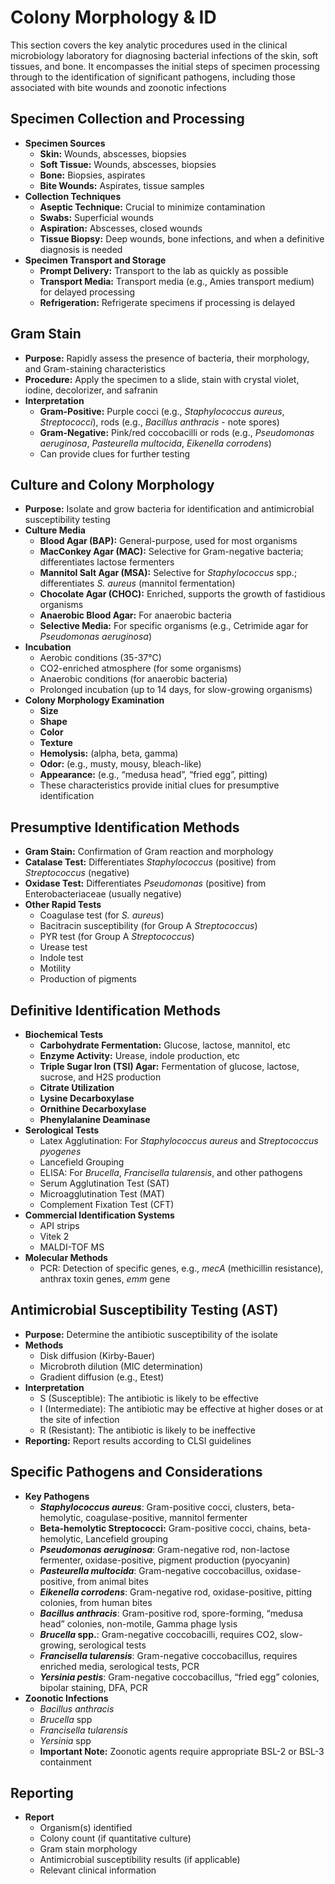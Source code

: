 #  Colony Morphology & ID {-}

This section covers the key analytic procedures used in the clinical microbiology laboratory for diagnosing bacterial infections of the skin, soft tissues, and bone. It encompasses the initial steps of specimen processing through to the identification of significant pathogens, including those associated with bite wounds and zoonotic infections

##  **Specimen Collection and Processing** {-}

*   **Specimen Sources**
    *   **Skin:** Wounds, abscesses, biopsies
    *   **Soft Tissue:** Wounds, abscesses, biopsies
    *   **Bone:** Biopsies, aspirates
    *   **Bite Wounds:** Aspirates, tissue samples
*   **Collection Techniques**
    *   **Aseptic Technique:** Crucial to minimize contamination
    *   **Swabs:** Superficial wounds
    *   **Aspiration:** Abscesses, closed wounds
    *   **Tissue Biopsy:** Deep wounds, bone infections, and when a definitive diagnosis is needed
*   **Specimen Transport and Storage**
    *   **Prompt Delivery:** Transport to the lab as quickly as possible
    *   **Transport Media:** Transport media (e.g., Amies transport medium) for delayed processing
    *   **Refrigeration:** Refrigerate specimens if processing is delayed

##  **Gram Stain** {-}

*   **Purpose:** Rapidly assess the presence of bacteria, their morphology, and Gram-staining characteristics
*   **Procedure:** Apply the specimen to a slide, stain with crystal violet, iodine, decolorizer, and safranin
*   **Interpretation**
    *   **Gram-Positive:** Purple cocci (e.g., *Staphylococcus aureus*, *Streptococci*), rods (e.g., *Bacillus anthracis* - note spores)
    *   **Gram-Negative:** Pink/red coccobacilli or rods (e.g., *Pseudomonas aeruginosa*, *Pasteurella multocida*, *Eikenella corrodens*)
    *   Can provide clues for further testing

##  **Culture and Colony Morphology** {-}

*   **Purpose:** Isolate and grow bacteria for identification and antimicrobial susceptibility testing
*   **Culture Media**
    *   **Blood Agar (BAP):** General-purpose, used for most organisms
    *   **MacConkey Agar (MAC):** Selective for Gram-negative bacteria; differentiates lactose fermenters
    *   **Mannitol Salt Agar (MSA):** Selective for *Staphylococcus* spp.; differentiates *S. aureus* (mannitol fermentation)
    *   **Chocolate Agar (CHOC):** Enriched, supports the growth of fastidious organisms
    *   **Anaerobic Blood Agar:** For anaerobic bacteria
    *   **Selective Media:** For specific organisms (e.g., Cetrimide agar for *Pseudomonas aeruginosa*)
*   **Incubation**
    *   Aerobic conditions (35-37°C)
    *   CO2-enriched atmosphere (for some organisms)
    *   Anaerobic conditions (for anaerobic bacteria)
    *   Prolonged incubation (up to 14 days, for slow-growing organisms)
*   **Colony Morphology Examination**
    *   **Size**
    *   **Shape**
    *   **Color**
    *   **Texture**
    *   **Hemolysis:** (alpha, beta, gamma)
    *   **Odor:** (e.g., musty, mousy, bleach-like)
    *   **Appearance:** (e.g., "medusa head", "fried egg", pitting)
    *   These characteristics provide initial clues for presumptive identification

##  **Presumptive Identification Methods** {-}

*   **Gram Stain:** Confirmation of Gram reaction and morphology
*   **Catalase Test:** Differentiates *Staphylococcus* (positive) from *Streptococcus* (negative)
*   **Oxidase Test:** Differentiates *Pseudomonas* (positive) from Enterobacteriaceae (usually negative)
*   **Other Rapid Tests**
    *   Coagulase test (for *S. aureus*)
    *   Bacitracin susceptibility (for Group A *Streptococcus*)
    *   PYR test (for Group A *Streptococcus*)
    *   Urease test
    *   Indole test
    *   Motility
    *   Production of pigments

##  **Definitive Identification Methods** {-}

*   **Biochemical Tests**
    *   **Carbohydrate Fermentation:** Glucose, lactose, mannitol, etc
    *   **Enzyme Activity:** Urease, indole production, etc
    *   **Triple Sugar Iron (TSI) Agar:** Fermentation of glucose, lactose, sucrose, and H2S production
    *   **Citrate Utilization**
    *   **Lysine Decarboxylase**
    *   **Ornithine Decarboxylase**
    *   **Phenylalanine Deaminase**
*   **Serological Tests**
    *   Latex Agglutination: For *Staphylococcus aureus* and *Streptococcus pyogenes*
    *   Lancefield Grouping
    *   ELISA: For *Brucella*, *Francisella tularensis*, and other pathogens
    *   Serum Agglutination Test (SAT)
    *   Microagglutination Test (MAT)
    *   Complement Fixation Test (CFT)
*   **Commercial Identification Systems**
    *   API strips
    *   Vitek 2
    *   MALDI-TOF MS
*   **Molecular Methods**
    *   PCR: Detection of specific genes, e.g., *mecA* (methicillin resistance), anthrax toxin genes, *emm* gene

##  **Antimicrobial Susceptibility Testing (AST)** {-}

*   **Purpose:** Determine the antibiotic susceptibility of the isolate
*   **Methods**
    *   Disk diffusion (Kirby-Bauer)
    *   Microbroth dilution (MIC determination)
    *   Gradient diffusion (e.g., Etest)
*   **Interpretation**
    *   S (Susceptible): The antibiotic is likely to be effective
    *   I (Intermediate): The antibiotic may be effective at higher doses or at the site of infection
    *   R (Resistant): The antibiotic is likely to be ineffective
*   **Reporting:** Report results according to CLSI guidelines

##  **Specific Pathogens and Considerations** {-}

*   **Key Pathogens**
    *   ***Staphylococcus aureus***: Gram-positive cocci, clusters, beta-hemolytic, coagulase-positive, mannitol fermenter
    *   **Beta-hemolytic Streptococci:** Gram-positive cocci, chains, beta-hemolytic, Lancefield grouping
    *   ***Pseudomonas aeruginosa***: Gram-negative rod, non-lactose fermenter, oxidase-positive, pigment production (pyocyanin)
    *   ***Pasteurella multocida***: Gram-negative coccobacillus, oxidase-positive, from animal bites
    *   ***Eikenella corrodens***: Gram-negative rod, oxidase-positive, pitting colonies, from human bites
    *   ***Bacillus anthracis***: Gram-positive rod, spore-forming, "medusa head" colonies, non-motile, Gamma phage lysis
    *   ***Brucella* spp.**: Gram-negative coccobacilli, requires CO2, slow-growing, serological tests
    *   ***Francisella tularensis***: Gram-negative coccobacillus, requires enriched media, serological tests, PCR
    *   ***Yersinia pestis***: Gram-negative coccobacillus, "fried egg" colonies, bipolar staining, DFA, PCR
*   **Zoonotic Infections**
    *   *Bacillus anthracis*
    *   *Brucella* spp
    *   *Francisella tularensis*
    *   *Yersinia* spp
    *   **Important Note:** Zoonotic agents require appropriate BSL-2 or BSL-3 containment

##  **Reporting** {-}

*   **Report**
    *   Organism(s) identified
    *   Colony count (if quantitative culture)
    *   Gram stain morphology
    *   Antimicrobial susceptibility results (if applicable)
    *   Relevant clinical information
